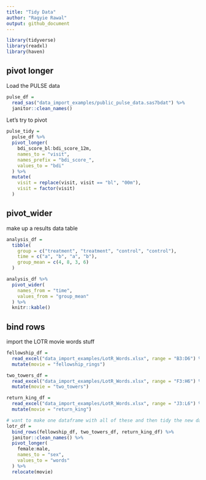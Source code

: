 ```yaml
---
title: "Tidy Data"
author: "Ragyie Rawal"
output: github_document
---
```


```r
library(tidyverse)
library(readxl)
library(haven)
```

## pivot longer 

Load the PULSE data

```r
pulse_df = 
  read_sas("data_import_examples/public_pulse_data.sas7bdat") %>% 
  janitor::clean_names()
```

Let's try to pivot 

```r
pulse_tidy = 
  pulse_df %>% 
  pivot_longer(
    bdi_score_bl:bdi_score_12m,
    names_to = "visit", 
    names_prefix = "bdi_score_",
    values_to = "bdi"
  ) %>% 
  mutate(
    visit = replace(visit, visit == "bl", "00m"),
    visit = factor(visit)
  )
```

## pivot_wider 

make up a results data table 

```r
analysis_df = 
  tibble(
    group = c("treatment", "treatment", "control", "control"),
    time = c("a", "b", "a", "b"),
    group_mean = c(4, 8, 3, 6)
  )

analysis_df %>% 
  pivot_wider(
    names_from = "time",
    values_from = "group_mean"
  ) %>% 
  knitr::kable()
```


## bind rows 

import the LOTR movie words stuff 

```r
fellowship_df = 
  read_excel("data_import_examples/LotR_Words.xlsx", range = "B3:D6") %>% 
  mutate(movie = "fellowship_rings")

two_towers_df = 
  read_excel("data_import_examples/LotR_Words.xlsx", range = "F3:H6") %>% 
  mutate(movie = "two_towers")

return_king_df = 
  read_excel("data_import_examples/LotR_Words.xlsx", range = "J3:L6") %>% 
  mutate(movie = "return_king")

# want to make one dataframe with all of these and then tidy the new dataframe 
lotr_df = 
  bind_rows(fellowship_df, two_towers_df, return_king_df) %>% 
  janitor::clean_names() %>% 
  pivot_longer(
    female:male,
    names_to = "sex", 
    values_to = "words"
  ) %>% 
  relocate(movie)
```

